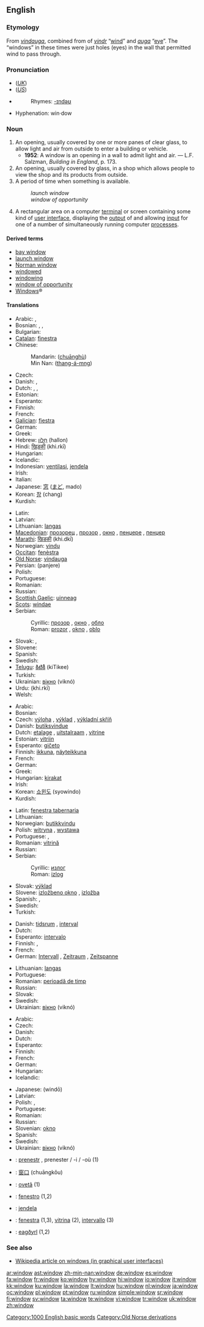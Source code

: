 {{wikipedia|window (disambiguation)}}
==English==

{{rank|write|caught|below|653|window|instead|giving|presence}}

===Etymology===
From {{ON.}} ''[[vindauga]]'', combined from of ''[[vindr]]'' “[[wind#Noun|wind]]” and ''[[auga]]'' “[[eye]]”. The “windows” in these times were just holes (eyes) in the wall that permitted wind to pass through.

===Pronunciation===
* (''[[Received Pronunciation|UK]]'') {{IPA|/ˈwɪndəʊ/}}
* (''[[General American|US]]'') {{IPA|/ˈwɪndoʊ/}}
* {{audio|en-us-window.ogg|Audio (US)}}
*: Rhymes: [[Rhymes:English:-ɪndəʊ|-ɪndəʊ]]
* Hyphenation: win·dow

===Noun===
{{wikipedia}}
{{en-noun}}

# An opening, usually covered by one or more panes of clear glass, to allow light and air from outside to enter a building or vehicle.
#* '''1952''': A window is an opening in a wall to admit light and air. &mdash; L.F. Salzman, ''Building in England'', p. 173.
# An opening, usually covered by glass, in a shop which allows people to view the shop and its products from outside.
# A period of time when something is available.
#: ''launch window''
#: ''window of opportunity''
# {{GUI}} A rectangular area on a computer [[terminal]] or screen containing some kind of [[user interface]], displaying the [[output]] of and allowing [[input]] for one of a number of simultaneously running computer [[process]]es.

====Derived terms====
* [[bay window]]
* [[launch window]]
* [[Norman window]]
* [[windowed]]
* [[windowing]]
* [[window of opportunity]]
* [[Windows]]&reg;<!--operating system-->

====Translations====
{{trans-top|opening for light and air}}
* Arabic: {{t-|ar|شباك|m|tr=šubbāk|sc=ARchar}}, {{t-|ar|نافذة|f|tr=nāfiða|sc=ARchar}}
* Bosnian: {{t-|bs|prozor|m}}, {{t-|bs|okno|n}}, {{t-|bs|pendžer|m}}
* Bulgarian: {{t+|bg|прозорец|m|tr=prozorets|sc=Cyrl}}
* [[Catalan]]: [[finestra]] {{f}}
* Chinese:
*: Mandarin: {{zh-ts|[[窗戶]]|[[窗户]]}} ([[chuānghù]])
*: Min Nan: {{zh-ts|[[窗仔門]]|[[窗仔门]]}} ([[thang-á-mn̂g|thang-á-mn{{unicode|̂}}g]])
* Czech: {{t-|cs|okno|n}}
* Danish: {{t+|da|vindue|n}}, {{t-|da|rude|c}}
* Dutch: {{t+|nl|raam|n}}, {{t+|nl|venster|n}}, {{t+|nl|ruit|f}}
* Estonian: {{t+|et|aken|f}}
* Esperanto: {{t+|eo|fenestro|xs=Esperanto}}
* Finnish: {{t+|fi|ikkuna}}
* French: {{t+|fr|fenêtre|f}}
* [[Galician]]: [[fiestra]] {{f}}
* German: {{t+|de|Fenster|n}}
* Greek: {{t+|el|παράθυρο|n|tr=paráthiro|sc=Grek}}
* Hebrew: [[חלון|חַלּוֹן]] (hallon) {{m}}
* Hindi: [[खिड़की]] (khi.rkī) {{f}}
* Hungarian: {{t+|hu|ablak}}
* Icelandic: {{t+|is|gluggi|m}}
* Indonesian: [[ventilasi]], [[jendela]]
* Irish: {{t-|ga|fuinneog|f|xs=Irish}}
* Italian: {{t+|it|finestra|f}}
* Japanese: [[窓]] ([[まど]], mado)
* Korean: [[창]] (chang)
* Kurdish: {{t+|ku|په‌نجه‌ره‌|sc=KUchar}}
{{trans-mid}}
* Latin: {{t+|la|fenestra|f}}
* Latvian: {{t-|lv|logs|m|xs=Latvian}}
* Lithuanian: [[langas]] {{m}}
* [[Macedonian]]: [[прозорец]] {{m}}, [[прозор]] {{m}}, [[окно]] {{n}}, [[пенџере]] {{n}}, [[пенџер]] {{m}}
* [[Marathi]]: [[खिडकी]] (khi.dkī)
* Norwegian: [[vindu]] {{n}}
* [[Occitan]]: [[fenèstra]] {{f}}
* [[Old Norse]]: [[vindauga]] {{n}}
* Persian: {{FAchar|[[پنجره]]}} (panjere)
* Polish: {{t+|pl|okno|n}}
* Portuguese: {{t+|pt|janela|f}}
* Romanian: {{t-|ro|fereastră|f}}
* Russian: {{t+|ru|окно|n|tr=oknó|sc=Cyrl}}
* [[Scottish Gaelic]]: [[uinneag]] {{f}}
* [[Scots]]: [[windae]]
* Serbian:
*: Cyrillic: [[прозор#Serbian|прозор]] {{m}}, [[окно#Serbian|окно]] {{n}}, [[обло]] {{n}}
*: Roman: [[prozor#Serbian|prozor]] {{m}}, [[okno#Serbian|okno]] {{n}}, [[oblo]] {{n}}
* Slovak: {{t-|sk|okno|n}}, {{t-|sk|oblok|m}}
* Slovene: {{t+|sl|okno|n}}
* Spanish: {{t+|es|ventana|f}}
* Swedish: {{t+|sv|fönster|n}}
* [[Telugu]]: [[కిటికీ]] (kiTikee)
* Turkish: {{t+|tr|pencere}}
* Ukrainian: [[вікно]] (viknó) {{n}}
* Urdu: {{URchar|[[کھڑکی]]}} (khi.rkī) {{f}}
* Welsh: {{t-|cy|ffenest|f|xs=Welsh}}
{{trans-bottom}}

{{trans-top|shop window}}
* Arabic: {{t-|ar|شباك|m|tr=šubbāk|sc=ARchar}}
* Bosnian: {{t-|bs|izlog|m}}
* Czech: [[výloha]] {{f}}, [[výklad]] {{m}}, [[výkladní skříň]] {{f}}
* Danish: [[butiksvindue]] {{n}}
* Dutch: [[etalage]] {{f}}, [[uitstalraam]] {{n}}, [[vitrine#Dutch|vitrine]] {{f}}
* Estonian: [[vitriin]] {{f}}
* Esperanto: [[gičeto]]
* Finnish: [[ikkuna]], [[näyteikkuna]]
* French: {{t+|fr|vitrine|f}}
* German: {{t-|de|Schaufenster|n}}
* Greek: {{t+|el|βιτρίνα|f|tr=vitrína|sc=Grek}}
* Hungarian: [[kirakat]]
* Irish: {{t-|ga|fuinneog|f|xs=Irish}}
* Korean: [[쇼윈도]] (syowindo)
* Kurdish: {{KUchar|[[په‌نجه‌ره‌]]}}
{{trans-mid}}
* Latin: [[fenestra tabernaria]]
* Lithuanian: {{t-|lt|vitrina|f|xs=Lithuanian}}
* Norwegian: [[butikkvindu]] {{n}}
* Polish: [[witryna]] {{f}}, [[wystawa]] {{f}}
* Portuguese: {{t+|pt|montra|f}}, {{t-|pt|vitrina|f}}
* Romanian: [[vitrină]] {{f}}
* Russian: {{t-|ru|витрина|f|tr=vitrína|sc=Cyrl}}
* Serbian:
*: Cyrillic: [[излог#Serbian|излог]] {{m}}
*: Roman: [[izlog#Serbian|izlog]] {{m}}
* Slovak: [[výklad#Slovak|výklad]] {{m}}
* Slovene: [[izložbeno okno]] {{n}}, [[izložba]] {{f}}
* Spanish: {{t+|es|escaparate|m}}, {{t+|es|vitrina|f}}
* Swedish: {{t+|sv|skyltfönster|n}}
* Turkish: {{t+|tr|vitrin}}
{{trans-bottom}}

{{trans-top|period of time}}
* Danish: [[tidsrum]] {{n}}, [[interval]] {{n}}
* Dutch: {{t+|nl|interval|n}}
* Esperanto: [[intervalo]]
* Finnish: {{t+|fi|jakso}}, {{t+|fi|ikkuna}}
* French: {{t+|fr|fenêtre|f}}
* German: [[Intervall]] {{n}}, [[Zeitraum]] {{m}}, [[Zeitspanne]] {{f}}
{{trans-mid}}
* Lithuanian: [[langas]] {{m}}
* Portuguese: {{t+|pt|janela|f}}
* Romanian: [[perioadă de timp]] {{f}}
* Russian: {{t+|ru|окно|n|tr=oknó|sc=Cyrl}}
* Slovak: {{t-|sk|okno|n}}
* Swedish: {{t+|sv|fönster|n}}
* Ukrainian: [[вікно]] (viknó) {{n}}
{{trans-bottom}}

{{trans-top|area on a computer screen}}
* Arabic: {{t-|ar|نافذة|f|tr=nāfiða|sc=ARchar}}
* Czech: {{t-|cs|okno|n}}
* Danish: {{t+|da|vindue|n}}
* Dutch: {{t+|nl|venster|n}}
* Esperanto: {{t+|eo|fenestro|xs=Esperanto}}
* Finnish: {{t+|fi|ikkuna}}
* French: {{t+|fr|fenêtre|f}}
* German: {{t+|de|Fenster|n}}
* Hungarian: {{t+|hu|ablak}}
* Icelandic: {{t+|is|gluggi|m}}
{{trans-mid}}
* Japanese: {{t-|ja|ウィンドウ|sc=Jpan}} (windō)
* Latvian: {{t-|lv|logs|m|xs=Latvian}}
* Polish: {{t+|pl|okno|n}}, {{t+|pl|okienko|n}}
* Portuguese: {{t+|pt|janela|f}}
* Romanian: {{t-|ro|fereastră|f}}
* Russian: {{t+|ru|окно|n|tr=oknó|sc=Cyrl}}
* Slovenian: [[okno]]
* Spanish: {{t+|es|pantalla|f}}
* Swedish: {{t+|sv|fönster|n}}
* Ukrainian: [[вікно]] (viknó) {{n}}
{{trans-bottom}}

{{checktrans-top}}
<!--Remove this section once all of the translations below have been moved into the tables above.-->
* {{ttbc|Breton}}: [[prenestr]] {{m}}, prenester / -i / -où {{p}} (1)
* {{ttbc|Chinese}}: [[窗口]] (chuāngkǒu)
* {{ttbc|Guaraní}}: [[ovetã]] (1)
* {{ttbc|Ido}}: [[fenestro]] (1,2)
* {{ttbc|Indonesian}}: [[jendela]]
* {{ttbc|Interlingua}}: [[fenestra]] (1,3), [[vitrina]] (2), [[intervallo]] (3)
* {{ttbc|Old English}}: [[eagðyrl]] (1,2)
{{trans-bottom}}

===See also===
* [[w:window_(computing)|Wikipedia article on windows (in graphical user interfaces)]]

[[Category:1000 English basic words]]
[[Category:Old Norse derivations]]

[[ar:window]]
[[ast:window]]
[[zh-min-nan:window]]
[[de:window]]
[[es:window]]
[[fa:window]]
[[fr:window]]
[[ko:window]]
[[hy:window]]
[[hi:window]]
[[io:window]]
[[it:window]]
[[kk:window]]
[[ku:window]]
[[la:window]]
[[lt:window]]
[[hu:window]]
[[nl:window]]
[[ja:window]]
[[oc:window]]
[[pl:window]]
[[pt:window]]
[[ru:window]]
[[simple:window]]
[[sr:window]]
[[fi:window]]
[[sv:window]]
[[ta:window]]
[[te:window]]
[[vi:window]]
[[tr:window]]
[[uk:window]]
[[zh:window]]
